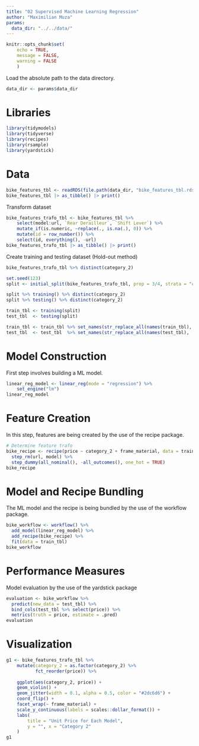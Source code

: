 ```yaml
---
title: "02 Supervised Machine Learning Regression"
author: "Maximilian Muza"
params:
  data_dir: "../../data/"
---
```


```r
knitr::opts_chunk$set(
    echo = TRUE,
    message = FALSE,
    warning = FALSE
    )
```

Load the absolute path to the data directory.

```r
data_dir <- params$data_dir
```

# Libraries
```r
library(tidymodels)
library(tidyverse)
library(recipes)
library(rsample)
library(yardstick)
```

# Data
```r
bike_features_tbl <- readRDS(file.path(data_dir, "bike_features_tbl.rds"))
bike_features_tbl |> as_tibble() |> print()
```

Transform dataset
```r
bike_features_trafo_tbl <- bike_features_tbl %>% 
    select(model:url, `Rear Derailleur`, `Shift Lever`) %>%
    mutate_if(is.numeric, ~replace(., is.na(.), 0)) %>%
    mutate(id = row_number()) %>% 
    select(id, everything(), -url)
bike_features_trafo_tbl |> as_tibble() |> print()
```

Create training and testing dataset (Hold-out method)
```r
bike_features_trafo_tbl %>% distinct(category_2)

set.seed(123)
split <- initial_split(bike_features_trafo_tbl, prop = 3/4, strata = "category_2")

split %>% training() %>% distinct(category_2)
split %>% testing() %>% distinct(category_2)

train_tbl <- training(split)
test_tbl  <- testing(split)

train_tbl <- train_tbl %>% set_names(str_replace_all(names(train_tbl), " |-", "_"))
test_tbl  <- test_tbl  %>% set_names(str_replace_all(names(test_tbl),  " |-", "_"))
```


# Model Construction
First step involves building a ML model.
```r
linear_reg_model <- linear_reg(mode = "regression") %>%
    set_engine("lm")
linear_reg_model
```


# Feature Creation
In this step, features are being created by the use of the recipe package.
```r
# Determine feature trafo
bike_recipe <- recipe(price ~ category_2 + frame_material, data = train_tbl) %>%
  step_rm(url, model) %>%
  step_dummy(all_nominal(), -all_outcomes(), one_hot = TRUE)
bike_recipe
```


# Model and Recipe Bundling 
The ML model and the recipe is being bundled by the use of the workflow package.
```r
bike_workflow <- workflow() %>% 
  add_model(linear_reg_model) %>% 
  add_recipe(bike_recipe) %>%
  fit(data = train_tbl)
bike_workflow
```


# Performance Measures 
Model evaluation by the use of the yardstick package
```r
evaluation <- bike_workflow %>%
  predict(new_data = test_tbl) %>%
  bind_cols(test_tbl %>% select(price)) %>%
  metrics(truth = price, estimate = .pred)
evaluation
```


# Visualization
```r
g1 <- bike_features_trafo_tbl %>% 
    mutate(category_2 = as.factor(category_2) %>% 
           fct_reorder(price)) %>% 
    
    ggplot(aes(category_2, price)) +
    geom_violin() +
    geom_jitter(width = 0.1, alpha = 0.5, color = "#2dc6d6") +
    coord_flip() +
    facet_wrap(~ frame_material) +
    scale_y_continuous(labels = scales::dollar_format()) +
    labs(
        title = "Unit Price for Each Model",
        y = "", x = "Category 2"
    )
g1
```